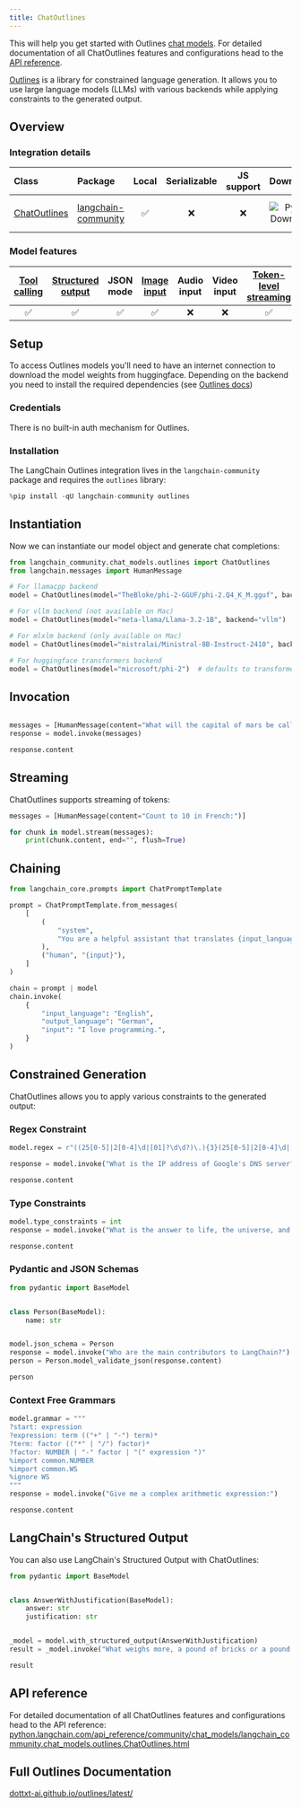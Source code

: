 ```yaml
---
title: ChatOutlines
---
```


This will help you get started with Outlines [chat models](/oss/langchain/models/). For detailed documentation of all ChatOutlines features and configurations head to the [API reference](https://python.langchain.com/api_reference/community/chat_models/langchain_community.chat_models.outlines.ChatOutlines.html).

[Outlines](https://github.com/outlines-dev/outlines) is a library for constrained language generation. It allows you to use large language models (LLMs) with various backends while applying constraints to the generated output.

## Overview

### Integration details

| Class | Package | Local | Serializable | JS support | Downloads | Version |
| :--- | :--- | :---: | :---: |  :---: | :---: | :---: |
| [ChatOutlines](https://python.langchain.com/api_reference/community/chat_models/langchain_community.chat_models.outlines.ChatOutlines.html) | [langchain-community](https://python.langchain.com/api_reference/community/index.html) | ✅ | ❌ | ❌ | ![PyPI - Downloads](https://img.shields.io/pypi/dm/langchain-community?style=flat-square&label=%20) | ![PyPI - Version](https://img.shields.io/pypi/v/langchain-community?style=flat-square&label=%20) |

### Model features

| [Tool calling](/oss/langchain/tools) | [Structured output](/oss/langchain/structured-output) | JSON mode | [Image input](/oss/langchain/messages#multimodal) | Audio input | Video input | [Token-level streaming](/oss/langchain/streaming/) | Native async | [Token usage](/oss/langchain/models#token-usage) | [Logprobs](/oss/langchain/models#log-probabilities) |
| :---: | :---: | :---: | :---: |  :---: | :---: | :---: | :---: | :---: | :---: |
| ✅ | ✅ | ✅ | ✅ | ❌ | ❌ | ✅ | ❌ | ❌ | ❌ |

## Setup

To access Outlines models you'll need to have an internet connection to download the model weights from huggingface. Depending on the backend you need to install the required dependencies (see [Outlines docs](https://dottxt-ai.github.io/outlines/latest/installation/))

### Credentials

There is no built-in auth mechanism for Outlines.

### Installation

The LangChain Outlines integration lives in the `langchain-community` package and requires the `outlines` library:

```python
%pip install -qU langchain-community outlines
```

## Instantiation

Now we can instantiate our model object and generate chat completions:

```python
from langchain_community.chat_models.outlines import ChatOutlines
from langchain.messages import HumanMessage

# For llamacpp backend
model = ChatOutlines(model="TheBloke/phi-2-GGUF/phi-2.Q4_K_M.gguf", backend="llamacpp")

# For vllm backend (not available on Mac)
model = ChatOutlines(model="meta-llama/Llama-3.2-1B", backend="vllm")

# For mlxlm backend (only available on Mac)
model = ChatOutlines(model="mistralai/Ministral-8B-Instruct-2410", backend="mlxlm")

# For huggingface transformers backend
model = ChatOutlines(model="microsoft/phi-2")  # defaults to transformers backend
```

## Invocation

```python

messages = [HumanMessage(content="What will the capital of mars be called?")]
response = model.invoke(messages)

response.content
```

## Streaming

ChatOutlines supports streaming of tokens:

```python
messages = [HumanMessage(content="Count to 10 in French:")]

for chunk in model.stream(messages):
    print(chunk.content, end="", flush=True)
```

## Chaining

```python
from langchain_core.prompts import ChatPromptTemplate

prompt = ChatPromptTemplate.from_messages(
    [
        (
            "system",
            "You are a helpful assistant that translates {input_language} to {output_language}.",
        ),
        ("human", "{input}"),
    ]
)

chain = prompt | model
chain.invoke(
    {
        "input_language": "English",
        "output_language": "German",
        "input": "I love programming.",
    }
)
```

## Constrained Generation

ChatOutlines allows you to apply various constraints to the generated output:

### Regex Constraint

```python
model.regex = r"((25[0-5]|2[0-4]\d|[01]?\d\d?)\.){3}(25[0-5]|2[0-4]\d|[01]?\d\d?)"

response = model.invoke("What is the IP address of Google's DNS server?")

response.content
```

### Type Constraints

```python
model.type_constraints = int
response = model.invoke("What is the answer to life, the universe, and everything?")

response.content
```

### Pydantic and JSON Schemas

```python
from pydantic import BaseModel


class Person(BaseModel):
    name: str


model.json_schema = Person
response = model.invoke("Who are the main contributors to LangChain?")
person = Person.model_validate_json(response.content)

person
```

### Context Free Grammars

```python
model.grammar = """
?start: expression
?expression: term (("+" | "-") term)*
?term: factor (("*" | "/") factor)*
?factor: NUMBER | "-" factor | "(" expression ")"
%import common.NUMBER
%import common.WS
%ignore WS
"""
response = model.invoke("Give me a complex arithmetic expression:")

response.content
```

## LangChain's Structured Output

You can also use LangChain's Structured Output with ChatOutlines:

```python
from pydantic import BaseModel


class AnswerWithJustification(BaseModel):
    answer: str
    justification: str


_model = model.with_structured_output(AnswerWithJustification)
result = _model.invoke("What weighs more, a pound of bricks or a pound of feathers?")

result
```

## API reference

For detailed documentation of all ChatOutlines features and configurations head to the API reference: [python.langchain.com/api_reference/community/chat_models/langchain_community.chat_models.outlines.ChatOutlines.html](https://python.langchain.com/api_reference/community/chat_models/langchain_community.chat_models.outlines.ChatOutlines.html)

## Full Outlines Documentation

[dottxt-ai.github.io/outlines/latest/](https://dottxt-ai.github.io/outlines/latest/)
